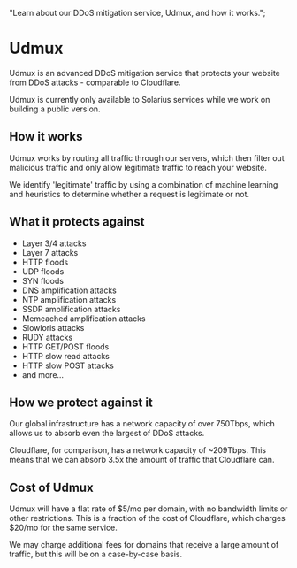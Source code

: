   "Learn about our DDoS mitigation service, Udmux, and how it works.";

# Udmux

Udmux is an advanced DDoS mitigation service that protects your website from DDoS attacks - comparable to Cloudflare.

<Note>
  Udmux is currently only available to Solarius services while we work on
  building a public version.
</Note>

## How it works

Udmux works by routing all traffic through our servers, which then filter out malicious traffic and only allow legitimate traffic to reach your website.

We identify 'legitimate' traffic by using a combination of machine learning and heuristics to determine whether a request is legitimate or not.

## What it protects against

- Layer 3/4 attacks
- Layer 7 attacks
- HTTP floods
- UDP floods
- SYN floods
- DNS amplification attacks
- NTP amplification attacks
- SSDP amplification attacks
- Memcached amplification attacks
- Slowloris attacks
- RUDY attacks
- HTTP GET/POST floods
- HTTP slow read attacks
- HTTP slow POST attacks
- and more...

## How we protect against it

Our global infrastructure has a network capacity of over 750Tbps, which allows us to absorb even the largest of DDoS attacks.

Cloudflare, for comparison, has a network capacity of ~209Tbps. This means that we can absorb 3.5x the amount of traffic that Cloudflare can.

## Cost of Udmux

Udmux will have a flat rate of $5/mo per domain, with no bandwidth limits or other restrictions. This is a fraction of the cost of Cloudflare, which charges $20/mo for the same service.

<Note>
  We may charge additional fees for domains that receive a large amount of
  traffic, but this will be on a case-by-case basis.
</Note>
